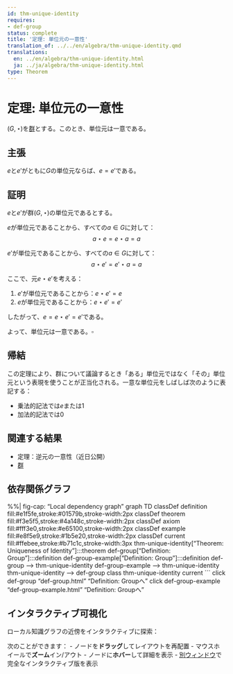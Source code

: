 ```yaml
---
id: thm-unique-identity
requires:
- def-group
status: complete
title: '定理: 単位元の一意性'
translation_of: ../../en/algebra/thm-unique-identity.qmd
translations:
  en: ../en/algebra/thm-unique-identity.html
  ja: ../ja/algebra/thm-unique-identity.html
type: Theorem
---
```


# 定理: 単位元の一意性 {#thm-unique-identity}

$(G, \star)$を[群](def-group.qmd)とする。このとき、単位元は一意である。

## 主張

$e$と$e'$がともに$G$の単位元ならば、$e = e'$である。

## 証明

$e$と$e'$が群$(G, \star)$の単位元であるとする。

$e$が単位元であることから、すべての$a \in G$に対して：
$$a \star e = e \star a = a$$

$e'$が単位元であることから、すべての$a \in G$に対して：
$$a \star e' = e' \star a = a$$

ここで、元$e \star e'$を考える：

1. $e'$が単位元であることから：$e \star e' = e$
2. $e$が単位元であることから：$e \star e' = e'$

したがって、$e = e \star e' = e'$である。

よって、単位元は一意である。$\square$

## 帰結

この定理により、群について議論するとき「ある」単位元ではなく「その」単位元という表現を使うことが正当化される。一意な単位元をしばしば次のように表記する：

- 乗法的記法では$e$または$1$
- 加法的記法では$0$

## 関連する結果

- 定理：逆元の一意性（近日公開）
- [群](def-group.qmd)

## 依存関係グラフ

%%| fig-cap: "Local dependency graph"
graph TD
    classDef definition fill:#e1f5fe,stroke:#01579b,stroke-width:2px
    classDef theorem fill:#f3e5f5,stroke:#4a148c,stroke-width:2px
    classDef axiom fill:#fff3e0,stroke:#e65100,stroke-width:2px
    classDef example fill:#e8f5e9,stroke:#1b5e20,stroke-width:2px
    classDef current fill:#ffebee,stroke:#b71c1c,stroke-width:3px
    thm-unique-identity["Theorem: Uniqueness of Identity"]:::theorem
    def-group["Definition: Group"]:::definition
    def-group-example["Definition: Group"]:::definition
    def-group --> thm-unique-identity
    def-group-example --> thm-unique-identity
    thm-unique-identity --> def-group
    class thm-unique-identity current
```
    click def-group "def-group.html" "Definition: Groupへ"
    click def-group-example "def-group-example.html" "Definition: Groupへ"

## インタラクティブ可視化

ローカル知識グラフの近傍をインタラクティブに探索：

::: {.graph-viz data-id="thm-unique-identity" data-width="700" data-height="500"}
:::

次のことができます：
- ノードを**ドラッグ**してレイアウトを再配置
- マウスホイールで**ズーム**イン/アウト
- ノードに**ホバー**して詳細を表示
- [別ウィンドウ](../../output/interactive/thm-unique-identity.html){target="_blank"}で完全なインタラクティブ版を表示
